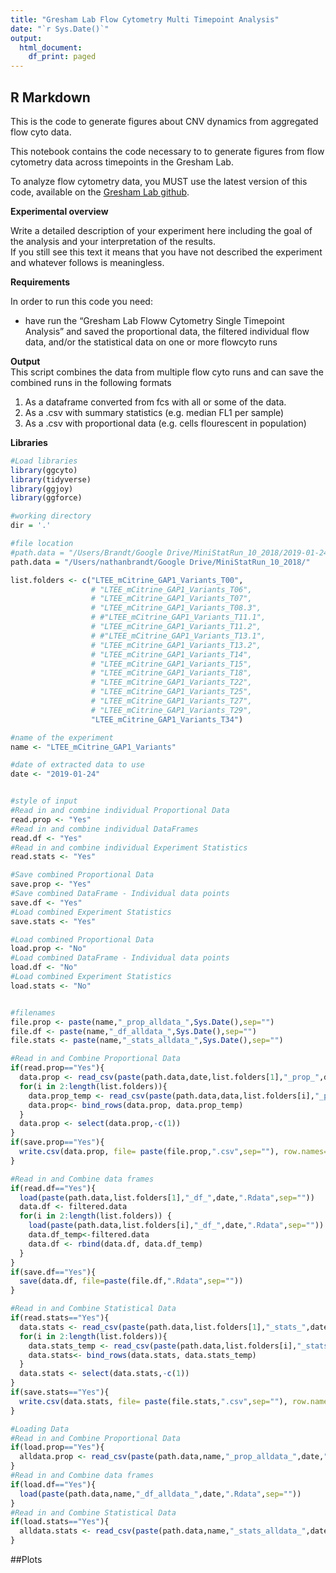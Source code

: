 ```yaml
---
title: "Gresham Lab Flow Cytometry Multi Timepoint Analysis"
date: "`r Sys.Date()`"
output:
  html_document:
    df_print: paged
---
```




## R Markdown

This is the code to generate figures about CNV dynamics from aggregated flow cyto data.


This notebook contains the code necessary to to generate figures from flow cytometry data across timepoints in the Gresham Lab. 

To analyze flow cytometry data, you MUST use the latest version of this code, available on the [Gresham Lab github](https://github.com/GreshamLab/flow).

**Experimental overview**

Write a detailed description of your experiment here including the goal of the analysis and your interpretation of the results.   
If you still see this text it means that you have not described the experiment and whatever follows is meaningless.

**Requirements**

In order to run this code you need:

* have run the "Gresham Lab Floww Cytometry Single Timepoint Analysis" and saved the proportional data, the filtered individual flow data, and/or the statistical data on one or more flowcyto runs


**Output**  
This script combines the data from multiple flow cyto runs and can save the combined runs in the following formats

1. As a dataframe converted from fcs with all or some of the data.
2. As a .csv with summary statistics (e.g. median FL1 per sample)
3. As a .csv with proportional data  (e.g. cells flourescent in population)

**Libraries**

```r

#Load libraries
library(ggcyto)
library(tidyverse)
library(ggjoy)
library(ggforce)

```


```r
#working directory
dir = '.'

#file location
#path.data = "/Users/Brandt/Google Drive/MiniStatRun_10_2018/2019-01-24/"
path.data = "/Users/nathanbrandt/Google Drive/MiniStatRun_10_2018/"

list.folders <- c("LTEE_mCitrine_GAP1_Variants_T00", 
                  # "LTEE_mCitrine_GAP1_Variants_T06", 
                  # "LTEE_mCitrine_GAP1_Variants_T07", 
                  # "LTEE_mCitrine_GAP1_Variants_T08.3", 
                  # #"LTEE_mCitrine_GAP1_Variants_T11.1", 
                  # "LTEE_mCitrine_GAP1_Variants_T11.2", 
                  # #"LTEE_mCitrine_GAP1_Variants_T13.1", 
                  # "LTEE_mCitrine_GAP1_Variants_T13.2", 
                  # "LTEE_mCitrine_GAP1_Variants_T14", 
                  # "LTEE_mCitrine_GAP1_Variants_T15", 
                  # "LTEE_mCitrine_GAP1_Variants_T18", 
                  # "LTEE_mCitrine_GAP1_Variants_T22", 
                  # "LTEE_mCitrine_GAP1_Variants_T25", 
                  # "LTEE_mCitrine_GAP1_Variants_T27", 
                  # "LTEE_mCitrine_GAP1_Variants_T29", 
                  "LTEE_mCitrine_GAP1_Variants_T34")

#name of the experiment
name <- "LTEE_mCitrine_GAP1_Variants"

#date of extracted data to use
date <- "2019-01-24"


#style of input
#Read in and combine individual Proportional Data
read.prop <- "Yes"
#Read in and combine individual DataFrames 
read.df <- "Yes"
#Read in and combine individual Experiment Statistics
read.stats <- "Yes"

#Save combined Proportional Data
save.prop <- "Yes"
#Save combined DataFrame - Individual data points
save.df <- "Yes"
#Load combined Experiment Statistics
save.stats <- "Yes"

#Load combined Proportional Data
load.prop <- "No"
#Load combined DataFrame - Individual data points
load.df <- "No"
#Load combined Experiment Statistics
load.stats <- "No"


#filenames
file.prop <- paste(name,"_prop_alldata_",Sys.Date(),sep="")
file.df <- paste(name,"_df_alldata_",Sys.Date(),sep="")
file.stats <- paste(name,"_stats_alldata_",Sys.Date(),sep="")

```


```r

#Read in and Combine Proportional Data
if(read.prop=="Yes"){
  data.prop <- read_csv(paste(path.data,date,list.folders[1],"_prop_",date,".csv", sep=""))
  for(i in 2:length(list.folders)){
    data.prop_temp <- read_csv(paste(path.data,data,list.folders[i],"_prop_",date,".csv", sep=""))
    data.prop<- bind_rows(data.prop, data.prop_temp)
  }
  data.prop <- select(data.prop,-c(1))
}
if(save.prop=="Yes"){
  write.csv(data.prop, file= paste(file.prop,".csv",sep=""), row.names=TRUE, quote=F)
}

#Read in and Combine data frames
if(read.df=="Yes"){
  load(paste(path.data,list.folders[1],"_df_",date,".Rdata",sep=""))
  data.df <- filtered.data
  for(i in 2:length(list.folders)) {
    load(paste(path.data,list.folders[i],"_df_",date,".Rdata",sep=""))
    data.df_temp<-filtered.data
    data.df <- rbind(data.df, data.df_temp)
  }
}
if(save.df=="Yes"){
  save(data.df, file=paste(file.df,".Rdata",sep=""))
}

#Read in and Combine Statistical Data
if(read.stats=="Yes"){
  data.stats <- read_csv(paste(path.data,list.folders[1],"_stats_",date,".csv", sep=""))
  for(i in 2:length(list.folders)){
    data.stats_temp <- read_csv(paste(path.data,list.folders[i],"_stats_",date,".csv", sep=""))
    data.stats<- bind_rows(data.stats, data.stats_temp)
  }
  data.stats <- select(data.stats,-c(1))
} 
if(save.stats=="Yes"){
  write.csv(data.stats, file= paste(file.stats,".csv",sep=""), row.names=TRUE, quote=F)
}

#Loading Data
#Read in and Combine Proportional Data
if(load.prop=="Yes"){
  alldata.prop <- read_csv(paste(path.data,name,"_prop_alldata_",date,".csv",sep=""))
}
#Read in and Combine data frames
if(load.df=="Yes"){
  load(paste(path.data,name,"_df_alldata_",date,".Rdata",sep=""))
}
#Read in and Combine Statistical Data
if(load.stats=="Yes"){
  alldata.stats <- read_csv(paste(path.data,name,"_stats_alldata_",date,".csv",sep=""))
}


```

##Plots

